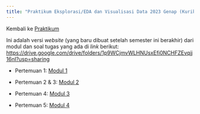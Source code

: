```yaml
---
title: "Praktikum Eksplorasi/EDA dan Visualisasi Data 2023 Genap (Kurikulum 2020)"
---
```


Kembali ke [Praktikum](../../../../praktikum.qmd)

Ini adalah versi *website* (yang baru dibuat setelah semester ini berakhir) dari modul dan soal tugas yang ada di *link* berikut: <https://drive.google.com/drive/folders/1p9WCjmvWLHNUsxEfi0NCHFZEvqjj16nI?usp=sharing>

* Pertemuan 1: [Modul 1](./modul1.ipynb)

* Pertemuan 2 & 3: [Modul 2](./modul2.ipynb)

* Pertemuan 4: [Modul 3](./modul3.ipynb)

* Pertemuan 5: [Modul 4](./modul4.ipynb)